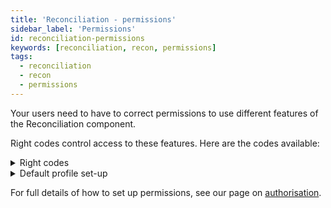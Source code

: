 ```yaml
---
title: 'Reconciliation - permissions'
sidebar_label: 'Permissions'
id: reconciliation-permissions
keywords: [reconciliation, recon, permissions]
tags:
  - reconciliation
  - recon
  - permissions
---
```


Your users need to have to correct permissions to use different features of the Reconciliation component.

Right codes control access to these features. Here are the codes available:

<details>
    <summary>Right codes</summary>
    | Right code | Description |
    | --- | --- |
    | ReconciliationConfigView | Ability to view any reconciliation configuration resource. |
    | ReconciliationConfigInsert | Ability to insert reconciliation configurations |
    | ReconciliationConfigUpdate | Ability to update reconciliation configurations |
    | ReconciliationConfigDelete | Ability to delete reconciliation configurations |
    | ReconciliationDictionaryView | Ability to view any reconciliation dictionary resource |
    | ReconciliationDictionaryInsert | Ability to insert reconciliation dictionaries |
    | ReconciliationDictionaryUpdate | Ability to update reconciliation dictionaries |
    | ReconciliationDictionaryDelete | Ability to delete reconciliation dictionaries |
    | ReconciliationResultView | Ability to view any reconciliation result resource |
    | ReconciliationRun | Ability to run a reconciliation |
    | ReconciliationCancel | Ability to cancel a reconciliation |
</details>

<details>
    <summary>Default profile set-up</summary>
    | Profile name | Linked codes |
    | --- | --- |
    | RECONCILIATION_USER | All Right Codes |
</details>

For full details of how to set up permissions, see our page on [authorisation](/develop/server-capabilities/access-control/authorization).

